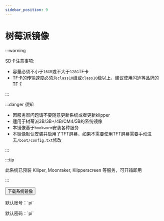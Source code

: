 ```yaml
---
sidebar_position: 9
---
```



# 树莓派镜像


:::warning

SD卡注意事项:

* 容量必须不小于`16GB`或不大于`128G`TF卡
* TF卡的传输速度必须为`class10`级或`class10`级以上，建议使用闪迪等品牌的TF卡

:::

:::danger 须知

* 因服务器问题请不要随意更新系统或者更新klipper
* 适用于树莓派3B/3B+/4B/CM4/5B的系统镜像
* 本镜像基于`bookworm`安装各种服务
* 本镜像默认安装并启用了TFT屏幕，如果不需要使用TFT屏幕需要手动进去`/boot/config.txt`修改

:::


<Tabs>
  <TabItem value="flyos" label="树莓派镜像" default>

:::tip

此系统已预装 Kliiper, Moonraker, Klipperscreen 等服务，可开箱即用

:::

<Button variant="contained" disableElevation href="https://cdn.mellow.klipper.cn/IMG/Beta/RPI-TFT-IMG-new.img.xz">下载系统镜像</Button>

<Tabs>
<TabItem value="fly" label="普通用户" default>
<p>默认账号：`pi`</p>
<p>默认密码：`pi`</p>
  </TabItem>
</Tabs>
  </TabItem>
</Tabs>